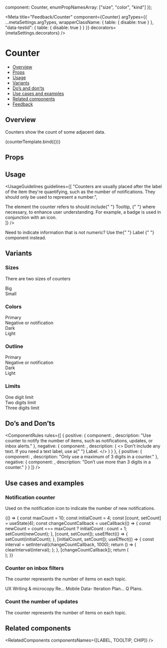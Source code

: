 
  component: Counter,
  enumPropNamesArray: ["size", "color", "kind"]
});

<Meta
  title="Feedback/Counter"
  component={Counter}
  argTypes={{
    ...metaSettings.argTypes,
    wrapperClassName: { table: { disable: true } },
    "data-testid": { table: { disable: true } }
  }}
  decorators={metaSettings.decorators}
/>

<!--- Component template -->


<!--- Component documentation -->

# Counter

- [Overview](#overview)
- [Props](#props)
- [Usage](#usage)
- [Variants](#variants)
- [Do’s and don’ts](#dos-and-donts)
- [Use cases and examples](#use-cases-and-examples)
- [Related components](#related-components)
- [Feedback](#feedback)

## Overview

Counters show the count of some adjacent data.

<Canvas>
  <Story name="Overview" args={{ count: 5 }}>
    {counterTemplate.bind({})}
  </Story>
</Canvas>

## Props

<ArgsTable story="Overview" />

## Usage

<UsageGuidelines
  guidelines={[
    "Counters are usually placed after the label of the item they're quantifying, such as the number of notifications. They should only be used to represent a number.",
    <div className="monday-storybook-counter_usage-link-line">
      The element the counter refers to should include{" "}
      <Link href="/?path=/docs/popover-tooltip--overview" withoutSpacing>
        Tooltip,
      </Link>{" "}
      where necessary, to enhance user understanding. For example, a badge is used in conjunction with an icon.
    </div>
  ]}
/>

<Tip title="Check yourself">
  Need to indicate information that is not numeric? Use the{" "}
  <Link href="/?path=/docs/data-display-label--overview" size={Link.sizes.SMALL} withoutSpacing>
    Label
  </Link>{" "}
  component instead.
</Tip>

## Variants

### Sizes

There are two sizes of counters

<Canvas>
  <Story name="Sizes">
    <div className="storybook-counter_column">
      <Counter count={5} />
      Big
    </div>
    <div className="storybook-counter_column">
      <Counter count={5} size={Counter.sizes.SMALL} />
      Small
    </div>
  </Story>
</Canvas>

### Colors

<Canvas>
  <Story name="Colors">
    <div className="storybook-counter_column">
      <Counter count={5} />
      Primary
    </div>
    <div className="storybook-counter_column">
      <Counter count={5} color={Counter.colors.NEGATIVE} />
      Negative or notification
    </div>
    <div className="storybook-counter_column">
      <Counter count={5} color={Counter.colors.DARK} />
      Dark
    </div>
    <div className="storybook-counter_column">
      <Counter count={5} color={Counter.colors.LIGHT} />
      Light
    </div>
  </Story>
</Canvas>

### Outline

<Canvas>
  <Story name="Outline">
    <div className="storybook-counter_column">
      <Counter count={5} kind={Counter.kinds.LINE} />
      Primary
    </div>
    <div className="storybook-counter_column">
      <Counter count={5} color={Counter.colors.NEGATIVE} kind={Counter.kinds.LINE} />
      Negative or notification
    </div>
    <div className="storybook-counter_column">
      <Counter count={5} color={Counter.colors.DARK} kind={Counter.kinds.LINE} />
      Dark
    </div>
    <div className="storybook-counter_column">
      <Counter count={5} color={Counter.colors.LIGHT} kind={Counter.kinds.LINE} />
      Light
    </div>
  </Story>
</Canvas>

### Limits

<Canvas>
  <Story name="Limits">
    <div className="storybook-counter_column">
      <Counter count={10} maxDigits={1} />
      One digit limit
    </div>
    <div className="storybook-counter_column">
      <Counter count={100} maxDigits={2} />
      Two digits limit
    </div>
    <div className="storybook-counter_column">
      <Counter count={1000} />
      Three digits limit
    </div>
  </Story>
</Canvas>

## Do’s and Don’ts

<ComponentRules
  rules={[
    {
      positive: {
        component: <Counter count={15} />,
        description: "Use counter to notify the number of items, such as notifications, updates, or inbox alerts."
      },
      negative: {
        component: <Counter count="New" />,
        description: (
          <>
            Don’t include any text. If you need a text label, use a{" "}
            <Link href="/?path=/docs/data-display-label--overview" withoutSpacing>
              Label.
            </Link>
          </>
        )
      }
    },
    {
      positive: {
        component: <Counter count={1000} />,
        description: "Only use a maximum of 3 digits in a counter."
      },
      negative: {
        component: <Counter count={1050} maxDigits={4} />,
        description: "Don’t use more than 3 digits in a counter."
      }
    }
  ]}
/>

## Use cases and examples

### Notification counter

Used on the notification icon to indicate the number of new notifications.

<Canvas>
  <Story name="Notification counter">
    {() => {
      const maxCount = 10;
      const initialCount = 4;
      const [count, setCount] = useState(4);
      const changeCountCallback = useCallback(() => {
        const newCount = count === maxCount ? initialCount : count + 1;
        setCount(newCount);
      }, [count, setCount]);
      useEffect(() => {
        setCount(initialCount);
      }, [initialCount, setCount]);
      useEffect(() => {
        const interval = setInterval(changeCountCallback, 1000);
        return () => {
          clearInterval(interval);
        };
      }, [changeCountCallback]);
      return (
        <div className="storybook-counter_position">
          <Avatar type={Avatar.types.ICON} icon={Notifications} backgroundColor={Avatar.colors.ROYAL} />
          <Counter
            count={count}
            maxDigits={1}
            color={Counter.colors.NEGATIVE}
            className="storybook-counter_counter-position-top"
          />
        </div>
      );
    }}
  </Story>
</Canvas>

### Counter on inbox filters

The counter represents the number of items on each topic.

<Canvas>
  <Story name="Counter on inbox filters">
    <div className="storybook-counter_wrapper">
      <span className="a">UX Writing & microcopy Re...</span>
      <span className="a"> Mobile Data- Iteration Plan...</span>
      <span className="a">Q Plans.</span>
    </div>
    <div className="storybook-counter_wrapper">
      <Counter count={195} color={Counter.colors.DARK} />
      <Counter count={141} color={Counter.colors.DARK} />
      <Counter count={99} color={Counter.colors.DARK} />
    </div>
  </Story>
</Canvas>

### Count the number of updates

The counter represents the number of items on each topic.

<Canvas>
  <Story name="Count the number of updates">
    <div className="storybook-counter_icon-wrapper">
      <Icon icon={AddUpdate} iconSize="36" />
      <div className="storybook-counter_line" />
      <div className="storybook-counter_position">
        <Icon icon={Update} iconSize="36" />
        <Counter count={5} size={Counter.sizes.SMALL} className="storybook-counter_counter-position-bot" />
      </div>
      <div className="storybook-counter_line" />
      <div className="storybook-counter_position">
        <Icon icon={Update} iconSize="36" />
        <Counter
          count={5}
          color={Counter.colors.DARK}
          size={Counter.sizes.SMALL}
          className="storybook-counter_counter-position-bot"
        />
      </div>
    </div>
  </Story>
</Canvas>

## Related components

<RelatedComponents componentsNames={[LABEL, TOOLTIP, CHIP]} />

